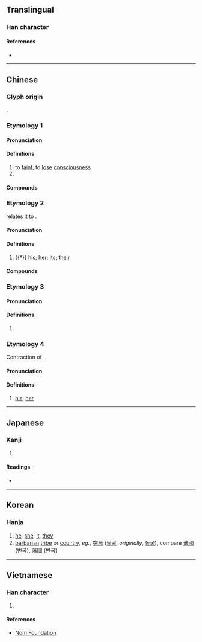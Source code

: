 {{character info/new}}
==Translingual==

===Han character===
{{Han char|rn=27|rad=厂|as=10|sn=12|four=71282|canj=MTUO|ids=⿸厂欮}}

====References====
* {{Han ref|kx=0162.220|dkj=02992|dj=0370.080|hdz=10076.130|uh=53A5|ud=21413|bh=B3D6|bd=46038}}

----

==Chinese==
{{zh-forms}}

===Glyph origin===
{{Han etym}}
{{Han compound|厂|欮|ls=psc|c1=s|c2=p}}.

===Etymology 1===

====Pronunciation====
{{zh-pron
|m=jué
|c=kyut3
|h=pfs=n:khie̍t
|mc=2
|oc=n,1
|cat=v,pn
}}

====Definitions====
{{zh-hanzi}}

# to [[faint]]; to [[lose]] [[consciousness]]
# {{surname|lang=zh}}

====Compounds====
{{zh-der|凋厥|刁厥|刁天厥地|厥弛|寒厥|昏厥|暈厥|痰厥|驚厥}}

===Etymology 2===
{{zh-ref|Bodman (1980)}} relates it to {{cog|bo|ཁྱོད||you}}.

====Pronunciation====
{{zh-pron
|m=jué
|c=kyut3
|mc=2
|oc=1
|cat=pron
}}

====Definitions====
{{zh-hanzi}}

# {{†}} [[his]]; [[her]]; [[its]]; [[their]]

====Compounds====
{{zh-der|允執厥中|克盡厥職|厥初|厥功甚偉|厥功至偉|厥後|厥疾勿瘳|厥角|大放厥詞|大放厥辭|大肆厥辭|繩厥祖武|詒厥|詒厥之謀|詒厥孫謀|貽厥|貽厥孫謀}}

===Etymology 3===

====Pronunciation====
{{zh-pron
|m=jué
|c=kyut3
|mc=1
|oc=n,2
|cat=
}}

====Definitions====
{{zh-hanzi}}

# {{zh-only|突厥}}

===Etymology 4===
Contraction of {{m|zh|[[佢]][[阿]]|tr=kì â}}.

====Pronunciation====
{{zh-pron
|h=pfs=kiâ/s:yâ
|cat=pron
}}

====Definitions====
{{zh-hanzi}}

# {{lb|zh|Hakka}} [[his]]; [[her]]
#: {{zh-x|厥 爸|'''his/her''' father|H}}

----

==Japanese==

===Kanji===
{{ja-kanji|grade=|rs=厂10}}

# {{defn|lang=ja|sort=厂10}}

====Readings====
* {{ja-readings|on=[[けつ]] (ketsu), [[くつ]] (kutsu)|kun=[[その]] (sono), [[それ]] (sore)}}

----

==Korean==

===Hanja===
{{ko-hanja|hangeul=[[궐]], [[굴]]|rv=gwol, gul|mr=kwŏl, kul}}

# [[he]], [[she]], [[it]], [[they]]
# [[barbarian]] [[tribe]] or [[country]], ''eg.'', [[突]][[厥#Korean|厥]] ([[돌궐]], ''originally'', [[돌굴]]), compare [[蕃]][[國]] ([[번국]]), [[藩]][[國]] ([[번국]])

----

==Vietnamese==

===Han character===
{{vi-hantu|[[cột]], [[quyết]]|rs=厂10}}

# {{defn|lang=vi|sort=厂10}}

====References====
* [http://nomfoundation.org/common/nom_details.php?codepoint=53a5 Nom Foundation]